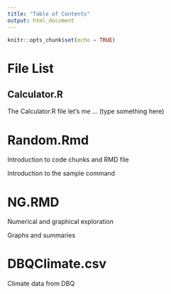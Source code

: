 ```yaml
---
title: "Table of Contents"
output: html_document
---
```


```r
knitr::opts_chunk$set(echo = TRUE)
```

# File List

## Calculator.R

The Calculator.R file let's me ... (type something here)

# **Random.Rmd**

Introduction to code chunks and RMD file

Introduction to the sample command

# **NG.RMD**

Numerical and graphical exploration

Graphs and summaries

# DBQClimate.csv

Climate data from DBQ
